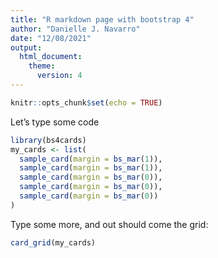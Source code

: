 ```yaml
---
title: "R markdown page with bootstrap 4"
author: "Danielle J. Navarro"
date: "12/08/2021"
output: 
  html_document:
    theme:
      version: 4
---
```


```r
knitr::opts_chunk$set(echo = TRUE)
```

Let's type some code

```r
library(bs4cards)
my_cards <- list(
  sample_card(margin = bs_mar(1)), 
  sample_card(margin = bs_mar(1)), 
  sample_card(margin = bs_mar(0)), 
  sample_card(margin = bs_mar(0)), 
  sample_card(margin = bs_mar(0))
)
```

Type some more, and out should come the grid:

```r
card_grid(my_cards)
```
